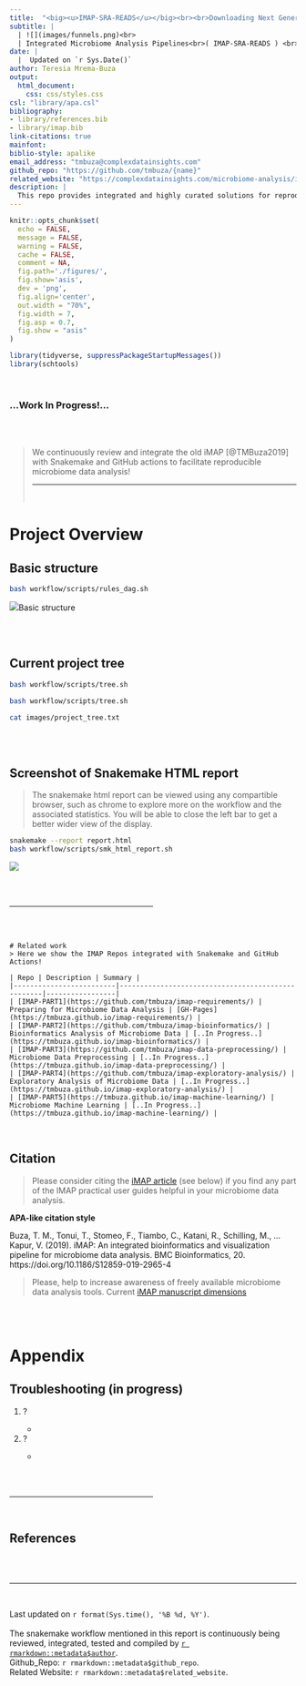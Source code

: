 ```yaml
---
title:  "<big><u>IMAP-SRA-READS</u></big><br><br>Downloading Next Generation Sequencing Reads from SRA Archive<br><br>"
subtitle: |
  | ![](images/funnels.png)<br>
  | Integrated Microbiome Analysis Pipelines<br>( IMAP-SRA-READS ) <br><br><small>[Latest GitHub-Repo](https://github.com/tmbuza/{name}/)</small>
date: |
  |  Updated on `r Sys.Date()`
author: Teresia Mrema-Buza
output: 
  html_document: 
    css: css/styles.css
csl: "library/apa.csl"
bibliography:
- library/references.bib
- library/imap.bib
link-citations: true
mainfont:
biblio-style: apalike
email_address: "tmbuza@complexdatainsights.com"
github_repo: "https://github.com/tmbuza/{name}"
related_website: "https://complexdatainsights.com/microbiome-analysis/imap-sra-reads"
description: |
  This repo provides integrated and highly curated solutions for reproducible research.
---
```


<link rel="preconnect" href="https://fonts.googleapis.com">
<link rel="preconnect" href="https://fonts.gstatic.com" crossorigin>
<link href="https://fonts.googleapis.com/css2?family=Montserrat&display=swap" rel="stylesheet">
<link rel="preconnect" href="https://fonts.googleapis.com/css2?family=Anton&display=swap" rel="stylesheet">

```r
knitr::opts_chunk$set(
  echo = FALSE,
  message = FALSE,
  warning = FALSE,
  cache = FALSE,
  comment = NA,
  fig.path='./figures/',
  fig.show='asis',
  dev = 'png',
  fig.align='center',
  out.width = "70%",
  fig.width = 7,
  fig.asp = 0.7,
  fig.show = "asis"
)

library(tidyverse, suppressPackageStartupMessages())
library(schtools)

```


<br><div id="inprogress"><h3> ...Work In Progress!... </h3> </div><br><br>

> We continuously review and integrate the old iMAP [@TMBuza2019] with Snakemake and GitHub actions to facilitate reproducible microbiome data analysis!
<br><hr width=100%><br>

# Project Overview

##  Basic structure
```bash
bash workflow/scripts/rules_dag.sh
```

<img src="dags/basic_rulegraph.svg">Basic structure

<br><br>

## Current project tree
```bash
bash workflow/scripts/tree.sh
```

```bash
bash workflow/scripts/tree.sh
```

```bash
cat images/project_tree.txt
```

<br><br>

## Screenshot of Snakemake HTML report {#smkreport}
> The snakemake html report can be viewed using any compartible browser, such as chrome to explore more on the workflow and the associated statistics. You will be able to close the left bar to get a better wider view of the display.
```bash
snakemake --report report.html
bash workflow/scripts/smk_html_report.sh
```

<img src="images/smkreport/screenshot.png">


<br><br><hr width=50%><br><br>

```block
# Related work
> Here we show the IMAP Repos integrated with Snakemake and GitHub Actions!

| Repo | Description | Summary |
|-------------------------|---------------------------------------------------|-----------------|
| [IMAP-PART1](https://github.com/tmbuza/imap-requirements/) | Preparing for Microbiome Data Analysis | [GH-Pages](https://tmbuza.github.io/imap-requirements/) |
| [IMAP-PART2](https://github.com/tmbuza/imap-bioinformatics/) | Bioinformatics Analysis of Microbiome Data | [..In Progress..](https://tmbuza.github.io/imap-bioinformatics/) |
| [IMAP-PART3](https://github.com/tmbuza/imap-data-preprocessing/) | Microbiome Data Preprocessing | [..In Progress..](https://tmbuza.github.io/imap-data-preprocessing/) |
| [IMAP-PART4](https://github.com/tmbuza/imap-exploratory-analysis/) | Exploratory Analysis of Microbiome Data | [..In Progress..](https://tmbuza.github.io/imap-exploratory-analysis/) |
| [IMAP-PART5](https://tmbuza.github.io/imap-machine-learning/) | Microbiome Machine Learning | [..In Progress..](https://tmbuza.github.io/imap-machine-learning/) |
```

<br>

## Citation
  > Please consider citing the [iMAP article](https://rdcu.be/b5iVj) (see below) if you find any part of the IMAP practical user guides helpful in your microbiome data analysis.

  **APA-like citation style**

  Buza, T. M., Tonui, T., Stomeo, F., Tiambo, C., Katani, R., Schilling, M., … Kapur, V. (2019). iMAP: An integrated bioinformatics and visualization pipeline for microbiome data analysis. BMC Bioinformatics, 20. https://doi.org/10.1186/S12859-019-2965-4

  > Please, help to increase awareness of freely available microbiome data analysis tools.
  Current [iMAP manuscript dimensions](https://badge.dimensions.ai/details/id/pub.1117740326)

<br><br>

# Appendix {-}

## Troubleshooting (in progress)
<ol>
  <li>?</li>
  <ul>
    <li></li>
  </ul>

  <li>?</li>
  <ul>
    <li></li>
  </ul>
</ol>

<br><br><hr width=50%><br>

## References
::: {#refs}
:::

<br><br><hr width=100%><br>


<div id="footer">
Last updated on `r format(Sys.time(), '%B %d, %Y')`. <br><br>
The snakemake workflow mentioned in this report is continuously being reviewed, integrated, tested and compiled by [`r rmarkdown::metadata$author`](mailto:`r rmarkdown::metadata$email_address`).  
Github_Repo: `r rmarkdown::metadata$github_repo`.  
Related Website: `r rmarkdown::metadata$related_website`.  

</div><br><br>
